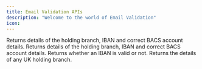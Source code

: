 ```yaml
---
title: Email Validation APIs
description: "Welcome to the world of Email Validation"
icon: 
---
```


<CardGroup cols={2}>
  <Card title="Interactive Validate" href="/api-reference/bank-validation/interactive-validate-v2" icon="code">
    Returns details of the holding branch, IBAN and correct BACS account details.
  </Card>
  <Card title="Batch Validate" href="/api-reference/bank-validation/batch-validate-v1" icon="code">
    Returns details of the holding branch, IBAN and correct BACS account details.
  </Card>
  <Card title="International Validate" href="/api-reference/bank-validation/international-interactive-validate-v1" icon="code">
    Returns whether an IBAN is valid or not.
  </Card>
    <Card title="RetrieveBySortcode" href="/api-reference/bank-validation/interactive-retrievebysortcode-v1" icon="code">
    Returns the details of any UK holding branch.
  </Card>
</CardGroup>
